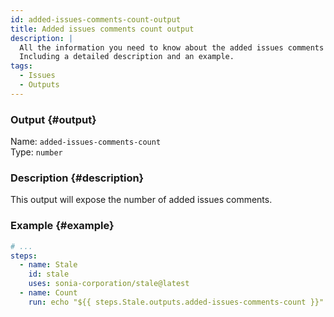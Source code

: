```yaml
---
id: added-issues-comments-count-output
title: Added issues comments count output
description: |
  All the information you need to know about the added issues comments count output.
  Including a detailed description and an example.
tags:
  - Issues
  - Outputs
---
```


### Output {#output}

Name: `added-issues-comments-count`  
Type: `number`

### Description {#description}

This output will expose the number of added issues comments.

### Example {#example}

```yml {6}
# ...
steps:
  - name: Stale
    id: stale
    uses: sonia-corporation/stale@latest
  - name: Count
    run: echo "${{ steps.Stale.outputs.added-issues-comments-count }}"
```

